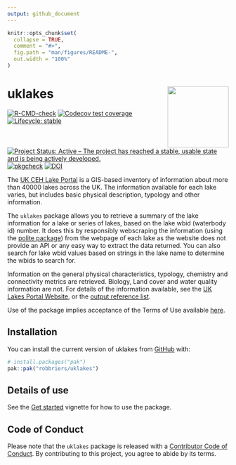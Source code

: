 ```yaml
---
output: github_document
---
```


<!-- README.md is generated from README.Rmd. Please edit that file -->

```r
knitr::opts_chunk$set(
  collapse = TRUE,
  comment = "#>",
  fig.path = "man/figures/README-",
  out.width = "100%"
)
```

# uklakes <img src="man/figures/logo.png" align="right" height="139" alt="" />

<!-- badges: start -->
[![R-CMD-check](https://github.com/robbriers/uklakes/actions/workflows/R-CMD-check.yaml/badge.svg)](https://github.com/robbriers/uklakes/actions/workflows/R-CMD-check.yaml)
[![Codecov test coverage](https://codecov.io/gh/robbriers/uklakes/graph/badge.svg)](https://app.codecov.io/gh/robbriers/uklakes)
[![Lifecycle: stable](https://img.shields.io/badge/lifecycle-stable-brightgreen.svg)](https://lifecycle.r-lib.org/articles/stages.html#stable)
[![Project Status: Active – The project has reached a stable, usable state and is being actively developed.](https://www.repostatus.org/badges/latest/active.svg)](https://www.repostatus.org/#active)
[![pkgcheck](https://github.com/robbriers/uklakes/workflows/pkgcheck/badge.svg)](https://github.com/robbriers/uklakes/actions?query=workflow%3Apkgcheck)
[![DOI](https://zenodo.org/badge/DOI/10.5281/zenodo.15092617.svg)](https://doi.org/10.5281/zenodo.15092617)
<!-- badges: end -->

The [UK CEH Lake Portal](https://uklakes.ceh.ac.uk/) is a GIS-based inventory 
of information about more than 40000 lakes across the UK. The information 
available for each lake varies, but includes basic physical description, 
typology and other information.

The `uklakes` package allows you to retrieve a summary of the lake information 
for a lake or series of lakes, based on the lake wbid (waterbody id) number. 
It does this by responsibly webscraping the information (using the [polite package](https://cran.r-project.org/package=polite)) from the webpage of each 
lake as the website does not provide an API or any easy way to extract the data
returned. You can also search for lake wbid values based on strings in the lake 
name to determine the wbids to search for.

Information on the general physical characteristics, typology, chemistry and 
connectivity metrics are retrieved. Biology, Land cover and water quality 
information are not. For details of the information available, see the 
[UK Lakes Portal Website](https://uklakes.ceh.ac.uk/), or the [output reference list](https://robbriers.github.io/uklakes/articles/uklakes_output_ref.html).

Use of the package implies acceptance of the Terms of Use available [here](https://www.ceh.ac.uk/terms-of-use).

## Installation

You can install the current version of uklakes from 
[GitHub](https://github.com/) with:

``` r
# install.packages("pak")
pak::pak("robbriers/uklakes")
```

## Details of use

See the [Get started](https://robbriers.github.io/uklakes/articles/uklakes.html) vignette for how to use the package.

## Code of Conduct
  
Please note that the `uklakes` package is released with a [Contributor Code of Conduct](https://contributor-covenant.org/version/2/1/CODE_OF_CONDUCT.html). 
By contributing to this project, you agree to abide by its terms.
